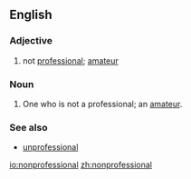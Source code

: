 ==English==

===Adjective===
{{en-adj|-}}

# not [[professional]]; [[amateur]]

===Noun===
{{en-noun}}

# One who is not a professional; an [[amateur]].

===See also===
* [[unprofessional]]

[[io:nonprofessional]]
[[zh:nonprofessional]]